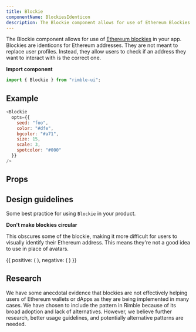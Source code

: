 ```yaml
---
title: Blockie
componentName: BlockiesIdenticon
description: The Blockie component allows for use of Ethereum Blockies in your app.
---
```


The Blockie component allows for use of [Ethereum blockies](https://github.com/ethereum/blockies) in your app. Blockies are identicons for Ethereum addresses. They are not meant to replace user profiles. Instead, they allow users to check if an address they want to interact with is the correct one.

**Import component**

```jsx
import { Blockie } from "rimble-ui";
```

## Example

```js is=react-live
<Blockie
  opts={{
    seed: "foo",
    color: "#dfe",
    bgcolor: "#a71",
    size: 15,
    scale: 3,
    spotcolor: "#000"
  }}
/>
```

## Props

<PropsTable propMetaData={props.propMetaData} />

<SystemPropsTable />

## Design guidelines

Some best practice for using `Blockie` in your product.

**Don't make blockies circular**

This obscures some of the blockie, making it more difficult for users to visually identify their Ethereum address. This means they're not a good idea to use in place of avatars.

<DoDont>
  {{
    positive: (
      <Blockie
        opts={{
          seed: "foo",
          color: "#dfe",
          bgcolor: "#a71",
          size: 15,
          scale: 3,
          spotcolor: "#000"
        }}
      />
    ),
    negative: (
      <Avatar
        mb={3}
        size="medium"
        src="https://cdn-images-1.medium.com/max/1600/1*6E2bK3gagTUHroxhDsDP1w.jpeg"
      />
    )
  }}
</DoDont>

## Research

We have some anecdotal evidence that blockies are not effectively helping users of Ethereum wallets or dApps as they are being implemented in many cases. We have chosen to include the pattern in Rimble because of its broad adoption and lack of alternatives. However, we believe further research, better usage guidelines, and potentially alternative patterns are needed.
